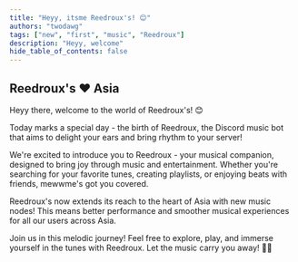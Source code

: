 ```yaml
---
title: "Heyy, itsme Reedroux's! 😊"
authors: "twodawg"
tags: ["new", "first", "music", "Reedroux"]
description: "Heyy, welcome"
hide_table_of_contents: false
---
```


<!--truncate-->

## Reedroux's :heart: Asia

Heyy there, welcome to the world of Reedroux's! 😊

Today marks a special day - the birth of Reedroux, the Discord music bot that aims to delight your ears and bring rhythm to your server! 

We're excited to introduce you to Reedroux - your musical companion, designed to bring joy through music and entertainment. Whether you're searching for your favorite tunes, creating playlists, or enjoying beats with friends, mewwme's got you covered.

Reedroux's now extends its reach to the heart of Asia with new music nodes! This means better performance and smoother musical experiences for all our users across Asia.

Join us in this melodic journey! Feel free to explore, play, and immerse yourself in the tunes with Reedroux. Let the music carry you away! 🎵✨